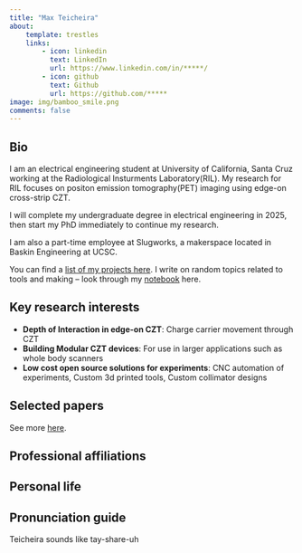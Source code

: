 ```yaml
---
title: "Max Teicheira"
about:
    template: trestles
    links:
        - icon: linkedin
          text: LinkedIn
          url: https://www.linkedin.com/in/*****/
        - icon: github
          text: Github
          url: https://github.com/*****
image: img/bamboo_smile.png
comments: false
---
```


<!--
<script type='application/ld+json'>
{"@context":"http://www.schema.org","@type":"person","name":"Chris von Csefalvay","jobTitle":"Director of Biomedical AI/ML","height":"74 inches","gender":"male","description":"Chris von Csefalvay is a computational epidemiologist and data scientist working at the intersection of AI/ML, computational dynamics and public health. He is the author of Computational Modeling of Infectious Disease and a number of research papers.","url":"https://chrisvoncsefalvay.com","image":"https://chrisvoncsefalvay.com/img/IMG_5986.jpeg","address":{"@type":"PostalAddress","addressLocality":"Denver","addressRegion":"CO","postalCode":"80204","addressCountry":"United States"},"alumniOf":[{"@type":"CollegeOrUniversity","name":"University of Oxford","sameAs":"https://en.wikipedia.org/wiki/University_of_Oxford"},{"@type":"CollegeOrUniversity","name":"Cardiff University","sameAs":"https://en.wikipedia.org/wiki/Cardiff_University"}],"worksFor":[{"@type":"Organization","name":"HCLTech"}],"birthDate":"1986-07-15","birthPlace":"Budapest, Hungary","memberOf":[{"@type":"Organization","name":"Royal Society for Public Health"},{"@type":"Organization","name":"TOPRA"},{"@type":"Organization","name":"IEEE"}],"nationality":[{"@type":"Country","name":"United Kingdom"},{"@type":"Country","name":"Hungary"}]}
</script>

-->

## Bio


I am an electrical engineering student at University of California, Santa Cruz working at the Radiological Insturments Laboratory(RIL). My research for RIL focuses on positon emission tomography(PET) imaging using edge-on cross-strip CZT. 

I will complete my undergraduate degree in electrical engineering in 2025, then start my PhD immediately to continue my research.

I am also a part-time employee at Slugworks, a makerspace located in Baskin Engineering at UCSC.

You can find a [list of my projects here](projects). I write on random topics related to tools and making -- look through my [notebook](blog) here.

## Key research interests

* **Depth of Interaction in edge-on CZT**: Charge carrier movement through CZT
* **Building Modular CZT devices**: For use in larger applications such as whole body scanners
* **Low cost open source solutions for experiments**: CNC automation of experiments, Custom 3d printed tools, Custom collimator designs 

## Selected papers

See more [here](papers).

## Professional affiliations
<!--
**[IEEE](https://ieee.org)** | Senior Member since 2024
-->

## Personal life


## Pronunciation guide

Teicheira sounds like tay-share-uh
